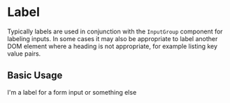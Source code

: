 
<Meta title="Label" component={Label} />

# Label

Typically labels are used in conjunction with the `InputGroup` component for labeling inputs. In some cases it may also be appropriate to label another DOM element where a heading is not appropriate, for example listing key value pairs.

## Basic Usage

<Canvas>
  <Story name="Basic Usage">
    <Label>I'm a label for a form input or something else</Label>
  </Story>
</Canvas>

<RenderHtmlMarkup component="Label" story="Basic Usage" />
